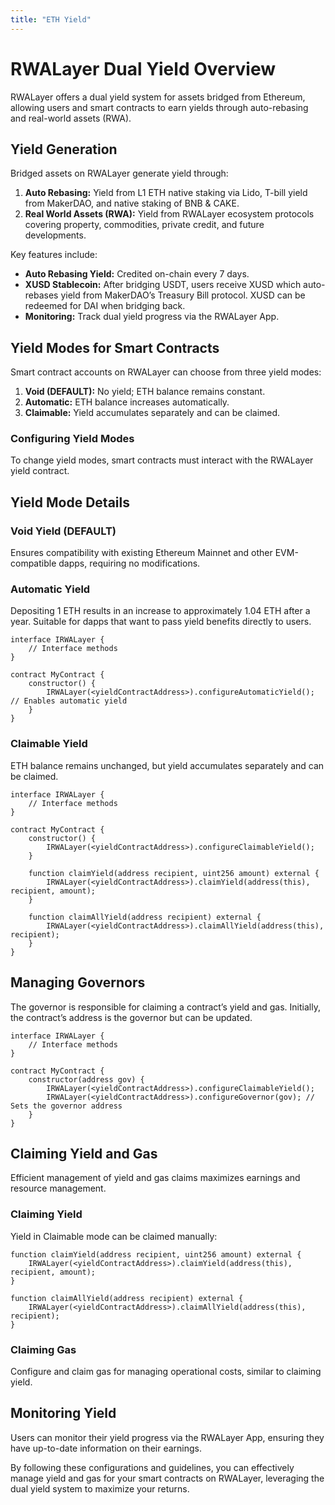 ---
title: "ETH Yield"
---


# RWALayer Dual Yield Overview

RWALayer offers a dual yield system for assets bridged from Ethereum, allowing users and smart contracts to earn yields
through auto-rebasing and real-world assets (RWA).

## Yield Generation

Bridged assets on RWALayer generate yield through:

1. **Auto Rebasing:** Yield from L1 ETH native staking via Lido, T-bill yield from MakerDAO, and native staking of
BNB & CAKE.
2. **Real World Assets (RWA):** Yield from RWALayer ecosystem protocols covering property, commodities, private credit,
and future developments.

Key features include:
- **Auto Rebasing Yield:** Credited on-chain every 7 days.
- **XUSD Stablecoin:** After bridging USDT, users receive XUSD which auto-rebases yield from MakerDAO’s Treasury Bill
protocol. XUSD can be redeemed for DAI when bridging back.
- **Monitoring:** Track dual yield progress via the RWALayer App.

## Yield Modes for Smart Contracts

Smart contract accounts on RWALayer can choose from three yield modes:
1. **Void (DEFAULT):** No yield; ETH balance remains constant.
2. **Automatic:** ETH balance increases automatically.
3. **Claimable:** Yield accumulates separately and can be claimed.

### Configuring Yield Modes

To change yield modes, smart contracts must interact with the RWALayer yield contract.

## Yield Mode Details

### Void Yield (DEFAULT)

Ensures compatibility with existing Ethereum Mainnet and other EVM-compatible dapps, requiring no modifications.

### Automatic Yield

Depositing 1 ETH results in an increase to approximately 1.04 ETH after a year. Suitable for dapps that want to pass
yield benefits directly to users.

```solidity
interface IRWALayer {
    // Interface methods
}

contract MyContract {
    constructor() {
        IRWALayer(<yieldContractAddress>).configureAutomaticYield(); // Enables automatic yield
    }
}
```

### Claimable Yield

ETH balance remains unchanged, but yield accumulates separately and can be claimed.

```solidity
interface IRWALayer {
    // Interface methods
}

contract MyContract {
    constructor() {
        IRWALayer(<yieldContractAddress>).configureClaimableYield();
    }

    function claimYield(address recipient, uint256 amount) external {
        IRWALayer(<yieldContractAddress>).claimYield(address(this), recipient, amount);
    }

    function claimAllYield(address recipient) external {
        IRWALayer(<yieldContractAddress>).claimAllYield(address(this), recipient);
    }
}
```

## Managing Governors

The governor is responsible for claiming a contract’s yield and gas. Initially, the contract’s address is the governor
but can be updated.

```solidity
interface IRWALayer {
    // Interface methods
}

contract MyContract {
    constructor(address gov) {
        IRWALayer(<yieldContractAddress>).configureClaimableYield();
        IRWALayer(<yieldContractAddress>).configureGovernor(gov); // Sets the governor address
    }
}
```

## Claiming Yield and Gas

Efficient management of yield and gas claims maximizes earnings and resource management.

### Claiming Yield

Yield in Claimable mode can be claimed manually:

```solidity
function claimYield(address recipient, uint256 amount) external {
    IRWALayer(<yieldContractAddress>).claimYield(address(this), recipient, amount);
}

function claimAllYield(address recipient) external {
    IRWALayer(<yieldContractAddress>).claimAllYield(address(this), recipient);
}
```

### Claiming Gas

Configure and claim gas for managing operational costs, similar to claiming yield.

## Monitoring Yield

Users can monitor their yield progress via the RWALayer App, ensuring they have up-to-date information on their
earnings.

By following these configurations and guidelines, you can effectively manage yield and gas for your smart contracts on
RWALayer, leveraging the dual yield system to maximize your returns.
